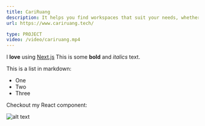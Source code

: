```yaml
---
title: CariRuang
description: It helps you find workspaces that suit your needs, whether you're freelancing, running a business, or working remotely, making work more convenient and productive for Indonesians.
url: https://www.cariruang.tech/

type: PROJECT
video: /video/cariruang.mp4
---
```


I **love** using [Next.js](https://nextjs.org/)
This is some **bold** and _italics_ text.

This is a list in markdown:

- One
- Two
- Three

Checkout my React component:

![alt text](https://www.google.com/images/branding/googlelogo/1x/googlelogo_color_272x92dp.png "Google's Logo")
